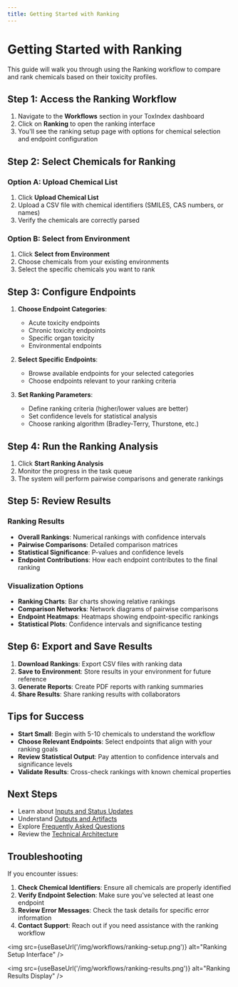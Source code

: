 ```yaml
---
title: Getting Started with Ranking
---
```


# Getting Started with Ranking

This guide will walk you through using the Ranking workflow to compare and rank chemicals based on their toxicity profiles.

## Step 1: Access the Ranking Workflow

1. Navigate to the **Workflows** section in your ToxIndex dashboard
2. Click on **Ranking** to open the ranking interface
3. You'll see the ranking setup page with options for chemical selection and endpoint configuration

## Step 2: Select Chemicals for Ranking

### Option A: Upload Chemical List
1. Click **Upload Chemical List**
2. Upload a CSV file with chemical identifiers (SMILES, CAS numbers, or names)
3. Verify the chemicals are correctly parsed

### Option B: Select from Environment
1. Click **Select from Environment**
2. Choose chemicals from your existing environments
3. Select the specific chemicals you want to rank

## Step 3: Configure Endpoints

1. **Choose Endpoint Categories**:
   - Acute toxicity endpoints
   - Chronic toxicity endpoints
   - Specific organ toxicity
   - Environmental endpoints

2. **Select Specific Endpoints**:
   - Browse available endpoints for your selected categories
   - Choose endpoints relevant to your ranking criteria

3. **Set Ranking Parameters**:
   - Define ranking criteria (higher/lower values are better)
   - Set confidence levels for statistical analysis
   - Choose ranking algorithm (Bradley-Terry, Thurstone, etc.)

## Step 4: Run the Ranking Analysis

1. Click **Start Ranking Analysis**
2. Monitor the progress in the task queue
3. The system will perform pairwise comparisons and generate rankings

## Step 5: Review Results

### Ranking Results
- **Overall Rankings**: Numerical rankings with confidence intervals
- **Pairwise Comparisons**: Detailed comparison matrices
- **Statistical Significance**: P-values and confidence levels
- **Endpoint Contributions**: How each endpoint contributes to the final ranking

### Visualization Options
- **Ranking Charts**: Bar charts showing relative rankings
- **Comparison Networks**: Network diagrams of pairwise comparisons
- **Endpoint Heatmaps**: Heatmaps showing endpoint-specific rankings
- **Statistical Plots**: Confidence intervals and significance testing

## Step 6: Export and Save Results

1. **Download Rankings**: Export CSV files with ranking data
2. **Save to Environment**: Store results in your environment for future reference
3. **Generate Reports**: Create PDF reports with ranking summaries
4. **Share Results**: Share ranking results with collaborators

## Tips for Success

- **Start Small**: Begin with 5-10 chemicals to understand the workflow
- **Choose Relevant Endpoints**: Select endpoints that align with your ranking goals
- **Review Statistical Output**: Pay attention to confidence intervals and significance levels
- **Validate Results**: Cross-check rankings with known chemical properties

## Next Steps

- Learn about [Inputs and Status Updates](/docs/workflows/ranking/inputs-and-status)
- Understand [Outputs and Artifacts](/docs/workflows/ranking/outputs-and-artifacts)
- Explore [Frequently Asked Questions](/docs/workflows/ranking/faq)
- Review the [Technical Architecture](/docs/workflows/ranking/architecture)

## Troubleshooting

If you encounter issues:

1. **Check Chemical Identifiers**: Ensure all chemicals are properly identified
2. **Verify Endpoint Selection**: Make sure you've selected at least one endpoint
3. **Review Error Messages**: Check the task details for specific error information
4. **Contact Support**: Reach out if you need assistance with the ranking workflow


<img src={useBaseUrl('/img/workflows/ranking-setup.png')} alt="Ranking Setup Interface" />

<img src={useBaseUrl('/img/workflows/ranking-results.png')} alt="Ranking Results Display" />

